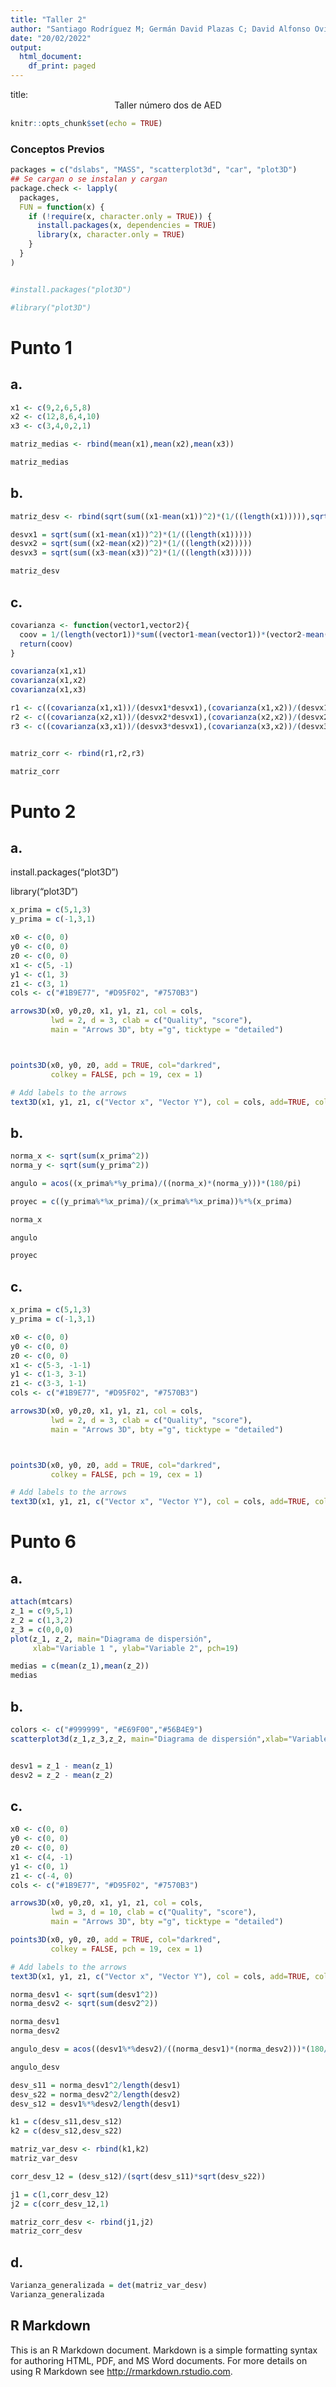 ---
title: "Taller 2"
author: "Santiago Rodríguez M; Germán David Plazas C; David Alfonso Oviedo S."
date: "20/02/2022"
output:
  html_document:
    df_print: paged
---

title: <center>Taller número dos de AED</center> 


```{r setup, include=FALSE}
knitr::opts_chunk$set(echo = TRUE)
```

### Conceptos Previos

```{r}
packages = c("dslabs", "MASS", "scatterplot3d", "car", "plot3D")
## Se cargan o se instalan y cargan
package.check <- lapply(
  packages,
  FUN = function(x) {
    if (!require(x, character.only = TRUE)) {
      install.packages(x, dependencies = TRUE)
      library(x, character.only = TRUE)
    }
  }
)


#install.packages("plot3D")

#library("plot3D")

```

# Punto 1

## a.

```{r}
x1 <- c(9,2,6,5,8)
x2 <- c(12,8,6,4,10)
x3 <- c(3,4,0,2,1)

matriz_medias <- rbind(mean(x1),mean(x2),mean(x3))

matriz_medias

```

## b.

```{r}
matriz_desv <- rbind(sqrt(sum((x1-mean(x1))^2)*(1/((length(x1))))),sqrt(sum((x2-mean(x2))^2)*(1/((length(x2))))),sqrt(sum((x3-mean(x3))^2)*(1/((length(x3))))))

desvx1 = sqrt(sum((x1-mean(x1))^2)*(1/((length(x1)))))
desvx2 = sqrt(sum((x2-mean(x2))^2)*(1/((length(x2)))))
desvx3 = sqrt(sum((x3-mean(x3))^2)*(1/((length(x3)))))

matriz_desv

```

## c.

```{r}
covarianza <- function(vector1,vector2){
  coov = 1/(length(vector1))*sum((vector1-mean(vector1))*(vector2-mean(vector2)))
  return(coov)
}

covarianza(x1,x1)
covarianza(x1,x2)
covarianza(x1,x3)

r1 <- c((covarianza(x1,x1))/(desvx1*desvx1),(covarianza(x1,x2))/(desvx1*desvx2),(covarianza(x1,x3))/(desvx1*desvx3))
r2 <- c((covarianza(x2,x1))/(desvx2*desvx1),(covarianza(x2,x2))/(desvx2*desvx2),(covarianza(x2,x3))/(desvx2*desvx3))
r3 <- c((covarianza(x3,x1))/(desvx3*desvx1),(covarianza(x3,x2))/(desvx3*desvx2),(covarianza(x3,x3))/(desvx3*desvx3))


matriz_corr <- rbind(r1,r2,r3)

matriz_corr

```

# Punto 2

## a.

install.packages("plot3D")

library("plot3D")

```{r}



x_prima = c(5,1,3)
y_prima = c(-1,3,1)

x0 <- c(0, 0)
y0 <- c(0, 0)
z0 <- c(0, 0)
x1 <- c(5, -1)
y1 <- c(1, 3)
z1 <- c(3, 1)
cols <- c("#1B9E77", "#D95F02", "#7570B3")

arrows3D(x0, y0,z0, x1, y1, z1, col = cols,
         lwd = 2, d = 3, clab = c("Quality", "score"), 
         main = "Arrows 3D", bty ="g", ticktype = "detailed")



points3D(x0, y0, z0, add = TRUE, col="darkred", 
         colkey = FALSE, pch = 19, cex = 1)

# Add labels to the arrows
text3D(x1, y1, z1, c("Vector x", "Vector Y"), col = cols, add=TRUE, colkey = FALSE)
```


## b.

```{r}
norma_x <- sqrt(sum(x_prima^2))
norma_y <- sqrt(sum(y_prima^2))

angulo = acos((x_prima%*%y_prima)/((norma_x)*(norma_y)))*(180/pi)

proyec = c((y_prima%*%x_prima)/(x_prima%*%x_prima))%*%(x_prima)

norma_x

angulo

proyec

```

## c.

```{r}
x_prima = c(5,1,3)
y_prima = c(-1,3,1)

x0 <- c(0, 0)
y0 <- c(0, 0)
z0 <- c(0, 0)
x1 <- c(5-3, -1-1)
y1 <- c(1-3, 3-1)
z1 <- c(3-3, 1-1)
cols <- c("#1B9E77", "#D95F02", "#7570B3")

arrows3D(x0, y0,z0, x1, y1, z1, col = cols,
         lwd = 2, d = 3, clab = c("Quality", "score"), 
         main = "Arrows 3D", bty ="g", ticktype = "detailed")



points3D(x0, y0, z0, add = TRUE, col="darkred", 
         colkey = FALSE, pch = 19, cex = 1)

# Add labels to the arrows
text3D(x1, y1, z1, c("Vector x", "Vector Y"), col = cols, add=TRUE, colkey = FALSE)
```

# Punto 6

## a.

```{r}
attach(mtcars)
z_1 = c(9,5,1)
z_2 = c(1,3,2)
z_3 = c(0,0,0)
plot(z_1, z_2, main="Diagrama de dispersión",
     xlab="Variable 1 ", ylab="Variable 2", pch=19)

medias = c(mean(z_1),mean(z_2))
medias
```

## b.

```{r}
colors <- c("#999999", "#E69F00","#56B4E9")
scatterplot3d(z_1,z_3,z_2, main="Diagrama de dispersión",xlab="Variable 1 ", ylab="",zlab ="Variable 2",pch = 16, color=colors)


desv1 = z_1 - mean(z_1)
desv2 = z_2 - mean(z_2)
```




## c.

```{r}
x0 <- c(0, 0)
y0 <- c(0, 0)
z0 <- c(0, 0)
x1 <- c(4, -1)
y1 <- c(0, 1)
z1 <- c(-4, 0)
cols <- c("#1B9E77", "#D95F02", "#7570B3")

arrows3D(x0, y0,z0, x1, y1, z1, col = cols,
         lwd = 3, d = 10, clab = c("Quality", "score"), 
         main = "Arrows 3D", bty ="g", ticktype = "detailed")

points3D(x0, y0, z0, add = TRUE, col="darkred", 
         colkey = FALSE, pch = 19, cex = 1)

# Add labels to the arrows
text3D(x1, y1, z1, c("Vector x", "Vector Y"), col = cols, add=TRUE, colkey = FALSE)

norma_desv1 <- sqrt(sum(desv1^2))
norma_desv2 <- sqrt(sum(desv2^2))

norma_desv1
norma_desv2

angulo_desv = acos((desv1%*%desv2)/((norma_desv1)*(norma_desv2)))*(180/pi)

angulo_desv

desv_s11 = norma_desv1^2/length(desv1)
desv_s22 = norma_desv2^2/length(desv2)
desv_s12 = desv1%*%desv2/length(desv1)

k1 = c(desv_s11,desv_s12)
k2 = c(desv_s12,desv_s22)

matriz_var_desv <- rbind(k1,k2)
matriz_var_desv

corr_desv_12 = (desv_s12)/(sqrt(desv_s11)*sqrt(desv_s22))

j1 = c(1,corr_desv_12)
j2 = c(corr_desv_12,1)

matriz_corr_desv <- rbind(j1,j2)
matriz_corr_desv

```
## d.

```{r}
Varianza_generalizada = det(matriz_var_desv)
Varianza_generalizada
```



## R Markdown

This is an R Markdown document. Markdown is a simple formatting syntax for authoring HTML, PDF, and MS Word documents. For more details on using R Markdown see <http://rmarkdown.rstudio.com>.